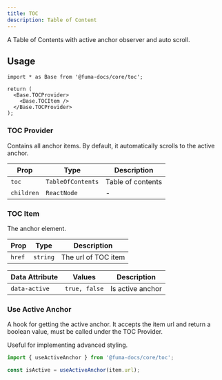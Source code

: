 ```yaml
---
title: TOC
description: Table of Content
---
```


A Table of Contents with active anchor observer and auto scroll.

## Usage

```tsx
import * as Base from '@fuma-docs/core/toc';

return (
  <Base.TOCProvider>
    <Base.TOCItem />
  </Base.TOCProvider>
);
```

### TOC Provider

Contains all anchor items. By default, it automatically scrolls to the active
anchor.

| Prop       | Type              | Description       |
| ---------- | ----------------- | ----------------- |
| `toc`      | `TableOfContents` | Table of contents |
| `children` | `ReactNode`       | -                 |

### TOC Item

The anchor element.

| Prop   | Type     | Description         |
| ------ | -------- | ------------------- |
| `href` | `string` | The url of TOC item |

| Data Attribute | Values        | Description      |
| -------------- | ------------- | ---------------- |
| `data-active`  | `true, false` | Is active anchor |

### Use Active Anchor

A hook for getting the active anchor. It accepts the item url and return a
boolean value, must be called under the TOC Provider.

Useful for implementing advanced styling.

```ts
import { useActiveAnchor } from '@fuma-docs/core/toc';

const isActive = useActiveAnchor(item.url);
```
